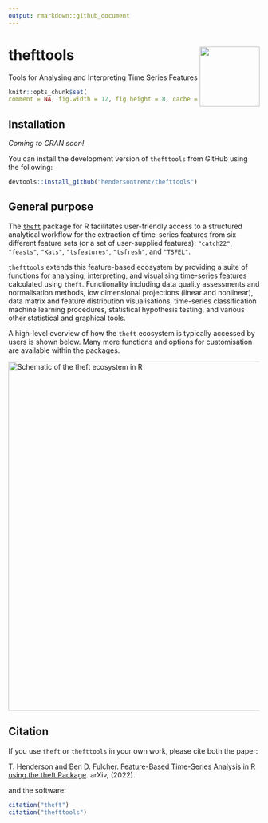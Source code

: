 ```yaml
---
output: rmarkdown::github_document
---
```


# thefttools <img src="man/figures/logo.png" align="right" width="120" />

Tools for Analysing and Interpreting Time Series Features

```r
knitr::opts_chunk$set(
comment = NA, fig.width = 12, fig.height = 8, cache = FALSE)
```

## Installation

*Coming to CRAN soon!*

You can install the development version of `thefttools` from GitHub using the following:

```r
devtools::install_github("hendersontrent/thefttools")
```

## General purpose

The [`theft`](https://hendersontrent.github.io/theft/) package for R facilitates user-friendly access to a structured analytical workflow for the extraction of time-series features from six different feature sets (or a set of user-supplied features): `"catch22"`, `"feasts"`, `"Kats"`, `"tsfeatures"`, `"tsfresh"`, and `"TSFEL"`.

`thefttools` extends this feature-based ecosystem by providing a suite of functions for analysing, interpreting, and visualising time-series features calculated using `theft`. Functionality including data quality assessments and normalisation methods, low dimensional projections (linear and nonlinear), data matrix and feature distribution visualisations, time-series classification machine learning procedures, statistical hypothesis testing, and various other statistical and graphical tools.

A high-level overview of how the `theft` ecosystem is typically accessed by users is shown below. Many more functions and options for customisation are available within the packages.

<img src="vignettes/theft-ecosystem.png" width="700" alt="Schematic of the theft ecosystem in R" />

## Citation

If you use `theft` or `thefttools` in your own work, please cite both the paper:

T. Henderson and Ben D. Fulcher. [Feature-Based Time-Series Analysis in R using the theft Package](https://arxiv.org/abs/2208.06146). arXiv, (2022).

and the software:

```r
citation("theft")
citation("thefttools")
```

